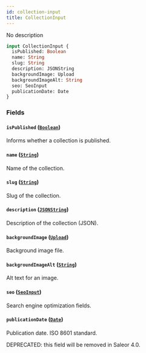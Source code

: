 ```yaml
---
id: collection-input
title: CollectionInput
---
```


No description

```graphql
input CollectionInput {
  isPublished: Boolean
  name: String
  slug: String
  description: JSONString
  backgroundImage: Upload
  backgroundImageAlt: String
  seo: SeoInput
  publicationDate: Date
}
```

### Fields

#### `isPublished` ([`Boolean`](../../../developer/api-reference/scalars/boolean))

Informs whether a collection is published.

#### `name` ([`String`](../../../developer/api-reference/scalars/string))

Name of the collection.

#### `slug` ([`String`](../../../developer/api-reference/scalars/string))

Slug of the collection.

#### `description` ([`JSONString`](../../../developer/api-reference/scalars/jsonstring))

Description of the collection (JSON).

#### `backgroundImage` ([`Upload`](../../../developer/api-reference/scalars/upload))

Background image file.

#### `backgroundImageAlt` ([`String`](../../../developer/api-reference/scalars/string))

Alt text for an image.

#### `seo` ([`SeoInput`](../../../developer/api-reference/inputs/seo-input))

Search engine optimization fields.

#### `publicationDate` ([`Date`](../../../developer/api-reference/scalars/date))

Publication date. ISO 8601 standard.

DEPRECATED: this field will be removed in Saleor 4.0.
